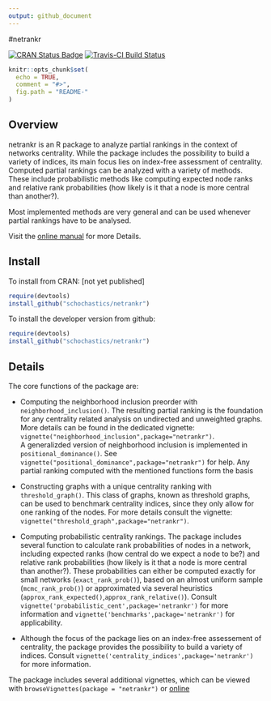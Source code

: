 ```yaml
---
output: github_document
---
```


#netrankr

[![CRAN Status Badge](http://www.r-pkg.org/badges/version/netrankr)](https://cran.r-project.org/package=netrankr)
[![Travis-CI Build Status](https://travis-ci.org/schochastics/netrankr.svg?branch=master)](https://travis-ci.org/schochastics/netrankr)
<!-- [![CRAN Downloads Per Month](http://cranlogs.r-pkg.org/badges/netrankr)](https://CRAN.R-project.org/package=netrankr) -->

```r
knitr::opts_chunk$set(
  echo = TRUE,
  comment = "#>",
  fig.path = "README-"
)
```

## Overview

netrankr is an R package to analyze partial rankings in the context of networks centrality.
While the package includes the possibility to build a variety of indices, its main focus lies on index-free assessment of centrality. Computed partial rankings can be analyzed with a variety of methods.
These include probabilistic methods like computing expected node ranks and relative 
rank probabilities (how likely is it that a node is more central than another?).

Most implemented methods are very general and can be used whenever partial rankings 
have to be analysed.

Visit the [online manual](https://schochastics.github.io/netrankr) for more Details.

## Install

To install from CRAN: [not yet published]
```r
require(devtools)
install_github("schochastics/netrankr")
```

To install the developer version from github:
```r
require(devtools)
install_github("schochastics/netrankr")
```

## Details

The core functions of the package are: 

* Computing the neighborhood inclusion preorder with `neighborhood_inclusion()`. 
  The resulting partial ranking is the foundation for any centrality related analysis 
  on undirected and unweighted graphs. More details can be found in the dedicated vignette: 
  `vignette("neighborhood_inclusion",package="netrankr")`.  
  A generalizded version of neighborhood inclusion is implemented in `positional_dominance()`.
  See `vignette("positional_dominance",package="netrankr")` for help. Any partial
  ranking computed with the mentioned functions form the basis 
  
* Constructing graphs with a unique centrality ranking with `threshold_graph()`. 
  This class of graphs, known as threshold graphs, can be used to benchmark 
  centrality indices, since they only allow for one ranking of the nodes.
  For more details consult the vignette: `vignette("threshold_graph",package="netrankr")`.
  
* Computing probabilistic centrality rankings. The package includes several function to calculate rank 
  probabilities of nodes in a network, including expected ranks (how central do we expect a node to be?) and
  relative rank probabilities (how likely is it that a node is more central than another?). 
  These probabilities can either be computed exactly for small networks (`exact_rank_prob()`), 
  based on an almost uniform sample (`mcmc_rank_prob()`) or approximated via 
  several heuristics (`approx_rank_expected()`,`approx_rank_relative()`). Consult 
  `vignette('probabilistic_cent',package='netrankr')` for more information and
  `vignette('benchmarks',package='netrankr')` for applicability. 

* Although the focus of the package lies on an index-free assessement of centrality,
  the package provides the possibility to build a variety of indices. Consult `vignette('centrality_indices',package='netrankr')` for more information.

The package includes several additional vignettes, which can be viewed with
`browseVignettes(package = "netrankr")` or [online](http://schochastics.github.io/netrankr)

